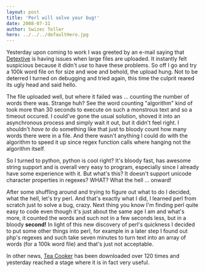 ```yaml
---
layout: post
title: 'Perl will solve your bug!'
date: 2008-07-31
author: Swizec Teller
hero: ../../../defaultHero.jpg
---
```

Yesterday upon coming to work I was greeted by an e-mail saying that [Detextive](http://detextive.net) is having issues when large files are uploaded. It instantly felt suspicious because it didn't _use_ to have these problems. So off I go and try a 100k word file on for size and woe and behold, the upload hung. Not to be deterred I turned on debugging and tried again, this time the culprit reared its ugly head and said hello.

The file uploaded well, but where it failed was ... counting the number of words there was. Strange huh? See the word counting "algorithm" kind of took more than 30 seconds to execute on such a monstrous text and so a timeout occured. I could've gone the usual solution, shoved it into an asynchronous process and simply wait it out, but it didn't feel right. I shouldn't _have to_ do something like that just to bloody count how many words there were in a file. And there wasn't anything I could do with the algorithm to speed it up since regex function calls where hanging not the algorithm itself.

So I turned to python, python is cool right? It's bloody fast, has awesome string support and is overall very easy to program, especially since I already have some experience with it. But what's this? It doesn't support unicode character properties in regexes? WHAT? What the hell ... onward!

After some shuffling around and trying to figure out what to do I decided, what the hell, let's try perl. And that's exactly what I did, I learned perl from scratch just to solve a bug, crazy. Next thing you know I'm finding perl quite easy to code even though it's just about the same age I am and what's more, it counted the words and such not in a few seconds less, but in a bloody **second!** In light of this new discovery of perl's quickness I decided to put some other things into perl, for example in a later step I found out php's regexes and such take seven minutes to turn text into an array of words (for a 100k word file) and that's just not acceptable.

In other news, [Tea Cooker](http://kde-look.org/content/show.php/Tea+Cooker?content=85564) has been downloaded over 120 times and yesterday reached a stage where it is in fact very useful.